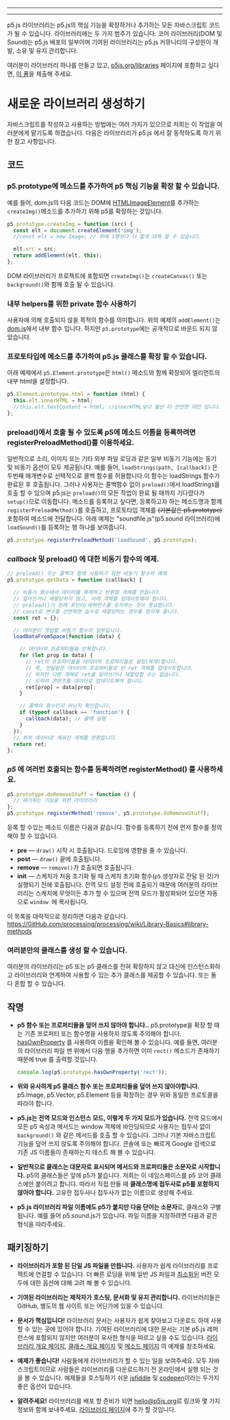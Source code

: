 
  ---
  
  ---
  
p5.js 라이브러리는 p5.js의 핵심 기능을 확장하거나 추가하는 모든 자바스크립트 코드가 될 수 있습니다. 라이브러리에는 두 가지 범주가 있습니다. 코어 라이브러리(DOM 및 Sound)는 p5.js 배포의 일부이며 기여된 라이브러리는 p5.js 커뮤니티의 구성원이 개발, 소유 및 유지 관리합니다.

여러분이 라이브러리 하나를 만들고 있고, [p5js.org/libraries](https://p5js.org/libraries) 페이지에 포함하고 싶다면, [이 폼](https://docs.google.com/forms/d/e/1FAIpQLSdWWb95cfvosaIFI7msA7XC5zOEVsNruaA5klN1jH95ESJVcw/viewform)을 제출해 주세요.

# 새로운 라이브러리 생성하기

자바스크립트를 작성하고 사용하는 방법에는 여러 가지가 있으므로 저희는 이 작업을 여러분에게 맡기도록 하겠습니다. 다음은 라이브러리가 p5.js 에서 잘 동작하도록 하기 위한 참고 사항입니다.

## 코드

### p5.prototype에 메소드를 추가하여 p5 핵심 기능을 확장 할 수 있습니다.
예를 들어, dom.js의 다음 코드는 DOM에 [HTMLImageElement](https://developer.Mozilla.org/en-US/docs/Web/API/HTMLImageElement)를 추가하는 `createImg()`메소드를 추가하기 위해 p5를 확장하는 것입니다.

  ```js
  p5.prototype.createImg = function (src) {
    const elt = document.createElement('img');
    //const elt = new Image; // 위에 1행보다 더 짧게 대체 할 수 있습니다.

    elt.src = src;
    return addElement(elt, this);
  };
  ```
  DOM 라이브러리가 프로젝트에 포함되면 `createImg()`는 `createCanvas()` 또는 `background()`와 함께 호출 될 수 있습니다.

### 내부 helpers를 위한 private 함수 사용하기
사용자에 의해 호출되지 않을 목적의 함수를 의미합니다. 위의 예제의 `addElement()`는 [dom.js](https://GitHub.com/processing/p5.js/blob/main/src/dom/dom.js)에서 내부 함수 입니다. 하지만 `p5.prototype`에는 공개적으로 바운드 되지 않았습니다.

### 프로토타입에 메소드를 추가하여 p5.js 클래스를 확장 할 수 있습니다.
아래 예제에서 `p5.Element.prototype`은 `html()` 메소드와 함께 확장되어 엘리먼트의 내부 html을 설정합니다.

  ```js
  p5.Element.prototype.html = function (html) {
    this.elt.innerHTML = html;
    //this.elt.textContent = html; //innerHTML보다 훨씬 더 안전한 대안 입니다.
  };
  ```

### preload()에서 호출 될 수 있도록 p5에 메소드 이름을 등록하려면 registerPreloadMethod()를 이용하세요.

일반적으로 소리, 이미지 또는 기타 외부 파일 로딩과 같은 일부 비동기 기능에는 동기 및 비동기 옵션이 모두 제공됩니다. 예를 들어, `loadStrings(path, [callback])` 은 두번째 매개변수로 선택적으로 콜백 함수를 허용합니다.이 함수는 loadStrings 함수가 완료된 후 호출됩니다. 그러나 사용자는 콜백함수 없이 `preload()`에서 loadStrings를 호출 할 수 있으며 p5.js는 `preload()`의 모든 작업이 완료 될 때까지 기다렸다가 `setup()`으로 이동합니다. 메소드를 등록하고 싶다면, 등록하고자 하는 메소드명과 함께 `registerPreloadMethod()`를 호출하고, 프로토타입 객체를 ~~(기본값은 p5.prototype)~~ 포함하여 메소드에 전달합니다.
아래 예제는 "soundfile.js"(p5.sound 라이브러리)에 `loadSound()`를 등록하는 행 하나를 보여줍니다.

  ```js
  p5.prototype.registerPreloadMethod('loadSound', p5.prototype);
  ```

### _callback_ 및 **preload()** 에 대한 비동기 함수의 예제.
```js
// preload() 또는 콜백과 함께 사용하기 위한 비동기 함수의 예제
p5.prototype.getData = function (callback) {

  // 비동기 함수에서 데이터를 복제하고 반환할 객체를 만듭니다.
  // 덮어쓰거나 재할당하지 않고, 아래 객체를 업데이트해야 합니다.
  // preload()가 원래 포인터/레퍼런스를 유지하는 것이 중요합니다.
  // const로 변수를 선언하면 실수로 재할당하는 경우를 방지해 줍니다.
  const ret = {};

  // 여러분이 작업할 비동기 함수의 일부입니다.
  loadDataFromSpace(function (data) {

    // 데이터의 프로퍼티들을 반복합니다.
    for (let prop in data) {
      // ret의 프로퍼티들을 데이터의 프로퍼티들로 설정(복제)합니다.
      // 즉, 전달받은 데이터의 프로퍼티들로 빈 ret 객체를 업데이트합니다.
      // 하지만 다른 객체로 ret을 덮어쓰거나 재할당할 수는 없습니다.
      // 오히려 콘텐츠를 데이터로 업데이트해야 합니다.
      ret[prop] = data[prop];
    }

    // 콜백이 함수인지 아닌지 확인합니다.
    if (typeof callback == 'function') {
      callback(data); // 콜백 실행
    }
  });
  // 위의 데이터로 채워진 객체를 반환합니다.
  return ret;
};
```

### _**p5**_ 에 여러번 호출되는 함수를 등록하려면 **registerMethod()** 를 사용하세요.

  ```js
  p5.prototype.doRemoveStuff = function () { 
    // 제거하는 기능을 위한 라이브러리
  };
  p5.prototype.registerMethod('remove', p5.prototype.doRemoveStuff);
  ```

등록 할 수있는 메소드 이름은 다음과 같습니다. 함수를 등록하기 전에 먼저 함수를 정의해야 할 수 있습니다.

  * **pre** — `draw()` 시작 시 호출됩니다. 드로잉에 영향을 줄 수 있습니다.
  * **post** — `draw()` 끝에 호출됩니다.
  * **remove** — `remove()`가 호출되면 호출됩니다.
  * **init** — 스케치가 처음 초기화 될 때 스케치 초기화 함수(`p5` 생성자로 전달 된 것)가 실행되기 전에 호출됩니다. 전역 모드 설정 전에 호출되기 때문에 여러분의 라이브러리는 스케치에 무엇이든 추가 할 수 있으며 전역 모드가 활성화되어 있으면 자동으로 `window `에 복사됩니다.

이 목록을 대략적으로 정리하면 다음과 같습니다.
https://GitHub.com/processing/processing/wiki/Library-Basics#library-methods

### 여러분만의 클래스를 생성 할 수 있습니다.

여러분의 라이브러리는 p5 또는 p5 클래스를 전혀 확장하지 않고 대신에 인스턴스화하고 라이브러리와 연계하여 사용할 수 있는 추가 클래스를 제공할 수 있습니다. 또는 둘 다 혼합 할 수 있습니다.

## 작명

* **p5 함수 또는 프로퍼티들을 덮어 쓰지 않아야 합니다..** p5.prototype을 확장 할 때는 기존 프로퍼티 또는 함수명을 사용하지 않도록 주의해야 합니다. [hasOwnProperty](https://developer.mozilla.org/en-US/docs/Web/JavaScript/Reference/Global_Objects/Object/hasOwnProperty) 를 사용하여 이름을 확인해 볼 수 있습니다.
예를 들면, 여러분의 라이브러리 파일 맨 위에서 다음 행을 추가하면 이미 `rect()` 메소드가 존재하기 때문에 true 를 출력할 것입니다.

  ```js
  console.log(p5.prototype.hasOwnProperty('rect'));
  ```

* **위와 유사하게 p5 클래스 함수 또는 프로퍼티들을 덮어 쓰지 않아야합니다.** p5.Image, p5.Vector, p5.Element 등을 확장하는 경우 위와 동일한 프로토콜을 따라야 합니다.

* **p5.js는 전역 모드와 인스턴스 모드, 이렇게 두 가지 모드가 있습니다.** 전역 모드에서 모든 p5 속성과 메서드는 window 객체에 바인딩되므로 사용자는 접두사 없이 `background()` 와 같은 메서드를 호출 할 수 있습니다. 그러나 기본 자바스크립트 기능을 덮어 쓰지 않도록 주의해야 합니다. 콘솔에 또는 빠르게 Google 검색으로 기존 JS 이름들이 존재하는지 테스트 해 볼 수 있습니다.

* **일반적으로 클래스는 대문자로 표시되며 메서드와 프로퍼티들은 소문자로 시작합니다.** p5의 클래스들은 앞에 p5가 붙습니다. 저희는 이 네임스페이스를 p5 코어 클래스에만 붙이려고 합니다. 따라서 직접 만들 때 **클래스명에 접두사로 p5를 포함하지 않아야 합니다.** 고유한 접두사나 접두사가 없는 이름으로 생성해 주세요.

* **p5.js 라이브러리 파일 이름에도 p5가 붙지만 다음 단어는 소문자**로, 클래스와 구별됩니다. 예를 들어 p5.sound.js가 있습니다. 파일 이름을 지정하려면 다음과 같은 형식을 따라주세요.

## 패키징하기

* **라이브러리가 포함 된 단일 JS 파일을 만듭니다.** 사용자가 쉽게 라이브러리를 프로젝트에 연결할 수 있습니다. 더 빠른 로딩을 위해 일반 JS 파일과 [최소화된](http://jscompress.com/) 버전 모두에 대한 옵션에 대해 고려 해 볼 수 있습니다.

* **기여된 라이브러리는 제작자가 호스팅, 문서화 및 유지 관리합니다.** 라이브러리들은 GitHub, 별도의 웹 사이트 또는 어딘가에 있을 수 있습니다.

* **문서가 핵심입니다!** 라이브러리 문서는 사용자가 쉽게 찾아보고 다운로드 하여 사용할 수 있는 곳에 있어야 합니다. 기여된 라이브러리에 대한 문서는 기본 p5.js 레퍼런스에 포함되지 않지만 여러분이 유사한 형식을 따르고 싶을 수도 있습니다. [라이브러리 개요 페이지](http://p5js.org/reference/#/libraries/p5.sound), [클래스 개요 페이지](http://p5js.org/reference/#/p5.Vector) 및 [메소드 페이지](http://p5js.org/reference/#/p5/arc) 의 예제를 참조하세요.

* **예제가 좋습니다!** 사람들에게 라이브러리가 할 수 있는 일을 보여주세요. 모두 자바스크립트이므로 사람들은 라이브러리를 다운로드하기 전 온라인에서 실행 되는 것을 볼 수 있습니다. 예제들을 호스팅하기 쉬운 
[jsfiddle](http://jsfiddle.net/) 및 [codepen](http://codepen.io)이라는 두가지 좋은 옵션이 있습니다.

* **알려주세요!** 라이브러리를 배포 할 준비가 되면 [hello@p5js.org](mailto:hello@p5js.org)로 링크와 몇 가지 정보와 함께 보내주세요. [라이브러리 페이지](http://p5js.org/libraries/)에 추가 할 것입니다.

  